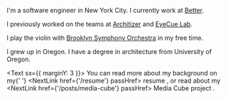 
<Greeting />
<PhotoOfMe />

I'm a software engineer in New York City. I currently work at [Better](https://better.com).

I previously worked on the teams at [Architizer](https://architizer.com) and [EyeCue Lab](https://eyecuelab.com).

I play the violin with [Brooklyn Symphony Orchestra](https://brooklynsymphonyorchestra.org) in my free time.

I grew up in Oregon. I have a degree in architecture from University of Oregon.

<Text sx={{ marginY: 3 }}>
  You can read more about my background on my{' '}
  <NextLink href={'/resume'} passHref>
    <Link>resume</Link>
  </NextLink>
  , or read about my <NextLink href={'/posts/media-cube'} passHref>
    <Link>Media Cube project</Link>
  </NextLink>.
</Text>
